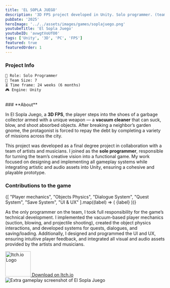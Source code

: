 ```yaml
---
title: 'EL SOPLA JUEGO'
description: '3D FPS project developed in Unity. Solo programmer. (team of 7, 24 weeks).'
pubDate: '2025'
heroImage: '../../assets/images/games/soplajuego.png'
youtubeTitle: 'El Sopla Juego'
youtubeID: 'avwgtVoUfO0'
tags: ['Unity', '3D', 'PC', 'FPS']
featured: true
featuredOrder: 1 
---
```



###  **Project Info**  

```markdown
👤 Role: Solo Programmer
👥 Team Size: 7  
⏳ Time frame: 24 weeks (6 months)  
🎮 Engine: Unity  
```

<br/>
###  **About**
<div className="text-justify">

In El Sopla Juego, a **3D FPS**, the player steps into the shoes of a garbage collector armed with a unique weapon — a **vacuum cleaner** that can suck, blow, and shoot absorbed objects. After breaking a neighbor’s garden gnome, the protagonist is forced to repay the debt by completing a variety of missions across the city.

This project was developed as a final degree project in collaboration with a team of artists and musicians. I joined as the **sole programmer**, responsible for turning the team’s creative vision into a functional game. My work focused on designing and implementing all gameplay systems while integrating artistic and audio assets into Unity, ensuring a cohesive and playable prototype.
</div>

### **Contributions to the game**

<div className="mt-4 mb-4 flex flex-wrap gap-2 ">
  {[
    "Player mechanics",
    "Objects Physics",
    "Dialogue System",
    "Quest System",
    "Save System",
    "UI & UX"
  ].map((label) => (
    <span
      key={label}
      className="inline-grid place-items-center rounded-full px-3 py-1 text-xs font-medium leading-[1]"
      style={{
        background: "rgba(var(--accent-rgb),0.1)",
        color: "var(--accent)",
        border: "1px solid rgba(var(--accent-rgb),0.3)"
      }}
    >
      {label}
    </span>
  ))}
</div>

<div className="text-justify">

As the only programmer on the team, I took full responsibility for the game’s technical development. I implemented the vacuum-based player mechanics (suction, blowing, and projectile shooting), created the object physics interactions, and developed systems for quests, dialogues, and saving/loading. Additionally, I designed and programmed the UI and UX, ensuring intuitive player feedback, and integrated all visual and audio assets provided by the artists and musicians.
</div>

<div className="flex flex-col items-center my-8">
  <a
    href="https://soplajuego.itch.io/elsoplajuego"  
    target="_blank"
    rel="noopener noreferrer"
    className="flex flex-col items-center group"
  >
    <img
      src={imageItchio}               
      alt="Itch.io Logo"
      width="80"
      height="80"
      className="mb-3 transition-transform duration-200 group-hover:scale-110"
    />
    <span className="text-lg font-semibold text-[#FFFFFF] group-hover:text-[#1338BE] transition">
      Download on Itch.io
    </span>
  </a>
</div>

<div className="flex justify-center my-6">
  <Image src={image}
    alt="Extra gameplay screenshot of El Sopla Juego" 
  className="w-full max-w-3xl h-auto rounded-xl shadow"
  />
</div>